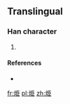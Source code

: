 ==Translingual==

===Han character===
{{Han char|rn=86|rad=火|as=06|sn=10|four=|canj=FSLL}}

# {{defn|Han|sort=火06}}

====References====
* {{Han ref|kx=0671.081|hdz=32199.031|uh=70E5|ud=28901}}

[[fr:烥]]
[[pl:烥]]
[[zh:烥]]